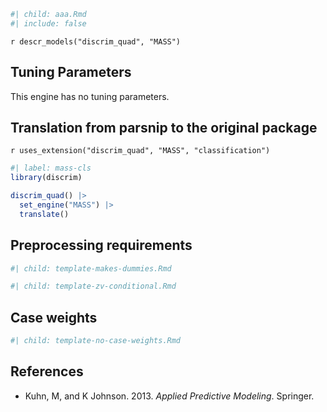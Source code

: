 ```r
#| child: aaa.Rmd
#| include: false
```

`r descr_models("discrim_quad", "MASS")`

## Tuning Parameters

This engine has no tuning parameters. 

## Translation from parsnip to the original package

`r uses_extension("discrim_quad", "MASS", "classification")`

```r
#| label: mass-cls
library(discrim)

discrim_quad() |> 
  set_engine("MASS") |> 
  translate()
```

## Preprocessing requirements

```r
#| child: template-makes-dummies.Rmd
```

```r
#| child: template-zv-conditional.Rmd
```

## Case weights

```r
#| child: template-no-case-weights.Rmd
```

## References

 - Kuhn, M, and K Johnson. 2013. _Applied Predictive Modeling_. Springer.
